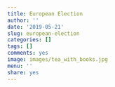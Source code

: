 ```yaml
---
title: European Election
author: ''
date: '2019-05-21'
slug: european-election
categories: []
tags: []
comments: yes
image: images/tea_with_books.jpg
menu: ''
share: yes
---
```

